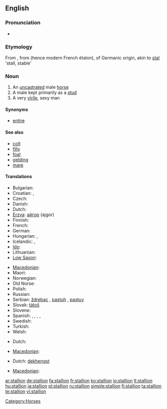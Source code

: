 ==English==

===Pronunciation===
* {{audio|en-us-stallion.ogg|Audio (US)}}

===Etymology===
From {{etyl|enm|en}} {{term|stalion|lang=enm}}, from {{etyl|frm|en}} {{term|estalon|lang=frm}} (hence modern French étalon), of Germanic origin, akin to [[stal]] 'stall, stable'

===Noun===
{{en-noun}}

# An [[uncastrated]] male [[horse]]
# A male kept primarily as a [[stud]]
# A very [[virile]], sexy man

====Synonyms====
* [[entire]]

====See also====
* [[colt]]
* [[filly]]
* [[foal]]
* [[gelding]]
* [[mare]]

====Translations====
{{trans-top|uncastrated male horse}}
* Bulgarian: {{t+|bg|жребец|m|sc=Cyrl}}
* Croatian: {{t-|hr|ždrijebac|m}}, {{t-|hr|pastuh|m}}
* Czech: {{t-|cs|hřebec|m}}
* Danish: {{t+|da|hingst|c}}
* Dutch: {{t+|nl|hengst|m}}
* [[Erzya]]: [[айгор]] (ajgor)
* Finnish: {{t+|fi|ori}}
* French: {{t+|fr|étalon|m}}
* German: {{t+|de|Hengst|m}}
* Hungarian: {{t+|hu|csődör}}, {{t+|hu|mén}}
* Icelandic: {{t|is|stóðhestur|m}},  {{t|is|graðhestur|m}}
* [[Ido]]: {{t+|io|kavalulo|xs=Ido}}
* Lithuanian: {{t+|lt|eržilas|m|xs=Lithuanian}}
* [[Low Saxon]]: {{t-|nds|Hingst|m}}
{{trans-mid}}
* [[Macedonian]]: {{t|mk|ждребец|m|tr=ždrébec|sc=Cyrl|xs=Macedonian}}
* Maori: {{t-|mi|tāriana|xs=Maori}}
* Norwegian: {{t+|no|hingst|m}}
* Old Norse: {{tø|non|reini|m|xs=Old Norse}}
* Polish: {{t+|pl|ogier|m}}
* Russian: {{t+|ru|жеребец|m|tr=žer'eb'éc|sc=Cyrl}}
* Serbian: [[ždrebac]] {{m}}, [[pastuh]] {{m}}, [[pastuv]] {{m}}
* Slovak: [[tátoš]] {{m}}
* Slovene: {{t+|sl|žrebec|m}}
* Spanish: {{t+|es|potro|m}}, {{t+|es|semental|m}}, {{t+|es|cojudo|m}}, {{t-|es|entero|m}}, {{t+|es|padrillo|m}}
* Swedish: {{t+|sv|hingst|c}}
* Turkish: {{t+|tr|aygır|m}}
* Welsh: {{t-|cy|march|m|xs=Welsh}}
{{trans-bottom}}

{{trans-top|male kept primarily as a stud}}
* Dutch: {{t+|nl|dekhengst|m}}
{{trans-mid}}
* [[Macedonian]]: {{t|mk|пастув|m|tr=pástuv|sc=Cyrl|xs=Macedonian}}
{{trans-bottom}}

{{trans-top|very virile, sexy man}}
* Dutch: [[dekhengst]] {{m}}
{{trans-mid}}
* [[Macedonian]]: {{t|mk|пастув|m|tr=pástuv|sc=Cyrl|xs=Macedonian}}
{{trans-bottom}}

[[Category:Horses]]

[[ar:stallion]]
[[de:stallion]]
[[fa:stallion]]
[[fr:stallion]]
[[ko:stallion]]
[[io:stallion]]
[[lt:stallion]]
[[hu:stallion]]
[[ja:stallion]]
[[pl:stallion]]
[[ru:stallion]]
[[simple:stallion]]
[[fi:stallion]]
[[ta:stallion]]
[[te:stallion]]
[[vi:stallion]]